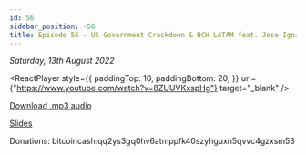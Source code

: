 ```yaml
---
id: 56
sidebar_position: -56
title: Episode 56 - US Government Crackdown & BCH LATAM feat. Jose Ignacio Araujo & Talia Guerrero
---
```



_Saturday, 13th August 2022_

<ReactPlayer
  style={{
    paddingTop: 10,
    paddingBottom: 20,
  }}
  url={"https://www.youtube.com/watch?v=8ZUUVKxspHg"}
  target="_blank"
/>

[Download .mp3 audio](https://drive.google.com/file/d/17n-ENZM8jAWVotSgywbnWGxOjHubiqrX/view?usp=sharing)

[Slides](https://docs.google.com/presentation/d/1WodCsg-kY0dXQETDDcYqq6MubkP8M9ehpD_bz0HN4tk/edit?usp=sharing)

Donations: bitcoincash:qq2ys3gq0hv6atmppfk40szyhguxn5qvvc4gzxsm53
